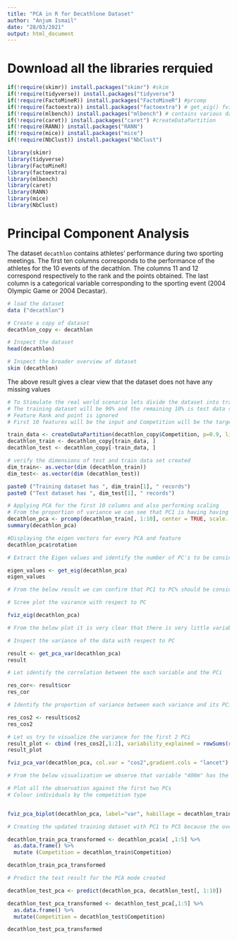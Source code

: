 ```yaml
---
title: "PCA in R for Decathlone Dataset"
author: "Anjum Ismail"
date: "28/03/2021"
output: html_document
---
```


# Download all the libraries rerquied

```r
if(!require(skimr)) install.packages("skimr") #skim
if(!require(tidyverse)) install.packages("tidyverse")
if(!require(FactoMineR)) install.packages("FactoMineR") #prcomp
if(!require(factoextra)) install.packages("factoextra") # get_eig() fviz_eig()
if(!require(mlbench)) install.packages("mlbench") # contains various datasets
if(!require(caret)) install.packages("caret") #createDataPartition
if(!require(RANN)) install.packages("RANN")
if(!require(mice)) install.packages("mice")
if(!require(NbClust)) install.packages("NbClust")

library(skimr)
library(tidyverse)
library(FactoMineR)
library(factoextra)
library(mlbench)
library(caret)
library(RANN)
library(mice)
library(NbClust)
```


# Principal Component Analysis

The dataset `decathlon` contains athletes' performance during two sporting meetings. The first ten columns corresponds to the performance of the athletes for the 10 events of the decathlon. The columns 11 and 12 correspond respectively to the rank and the points obtained. The last column is a categorical variable corresponding to the sporting event (2004 Olympic Game or 2004 Decastar).


```r
# load the dataset
data ("decathlon")

# Create a copy of dataset
decathlon_copy <- decathlon

# Inspect the dataset
head(decathlon)

```


```r
# Inspect the broader overview of dataset
skim (decathlon)
```
The above result gives a clear view that the dataset does not have any missing values


```r
# To Stimulate the real world scenario lets divide the dataset into training and test.
# The training dataset will be 90% and the remaining 10% is test data set
# Feature Rank and point is ignored 
# First 10 features will be the input and Competition will be the target feature

train_data <- createDataPartition(decathlon_copy$Competition, p=0.9, list=FALSE)
decathlon_train <- decathlon_copy[train_data, ]
decathlon_test <- decathlon_copy[-train_data, ]

# verify the dimensions of test and train data set created
dim_train<- as.vector(dim (decathlon_train))
dim_test<- as.vector(dim (decathlon_test))

paste0 ("Training dataset has ", dim_train[1], " records")
paste0 ("Test dataset has ", dim_test[1], " records")

```
```r
# Applying PCA for the first 10 columns and also performing scaling
# From the proportion of variance we can see that PC1 is having having the highest variance with respect to data
decathlon_pca <- prcomp(decathlon_train[, 1:10], center = TRUE, scale. = TRUE)
summary(decathlon_pca)

#Displaying the eigen vectors for every PCA and feature
decathlon_pca$rotation

```
```r
# Extract the Eigen values and identify the number of PC's to be considered for 80% of over all variability

eigen_values <- get_eig(decathlon_pca)
eigen_values

# From the below result we can confirm that PC1 to PC% should be considered for 80% variability 
```

```r
# Scree plot the vairance with respect to PC

fviz_eig(decathlon_pca)

# From the below plot it is very clear that there is very little variability after PC5
```



```r
# Inspect the variance of the data with respect to PC

result <- get_pca_var(decathlon_pca)
result

```

```r
# Let identify the correlation between the each variable and the PCi

res_cor<- result$cor
res_cor

```

```r
# Identify the proportion of variance between each variance and its PCi

res_cos2 <- result$cos2
res_cos2
```

```r
# Let us try to visualize the variance for the first 2 PCi
result_plot <- cbind (res_cos2[,1:2], variability_explained = rowSums(res_cos2[,1:2]))
result_plot

fviz_pca_var(decathlon_pca, col.var = "cos2",gradient.cols = "lancet")

# From the below visualization we observe that variable "400m" has the highest variance wrt the PCi

```

```r

# Plot all the observation against the first two PCs
# Colour individuals by the competition type


fviz_pca_biplot(decathlon_pca, label="var", habillage = decathlon_train$Competition, addEllipses = TRUE)

```

```r

# Creating the updated training dataset with PC1 to PC5 because the overall 80% vraibility reflects within PC1 to PC5

decathlon_train_pca_transformed <- decathlon_pca$x[ ,1:5] %>%
  as.data.frame() %>%
  mutate (Competition = decathlon_train$Competition)

decathlon_train_pca_transformed


```


```r

# Predict the test result for the PCA mode created 

decathlon_test_pca <- predict(decathlon_pca, decathlon_test[, 1:10])

decathlon_test_pca_transformed <- decathlon_test_pca[,1:5] %>%
  as.data.frame() %>%
  mutate(Competition = decathlon_test$Competition)

decathlon_test_pca_transformed

```

